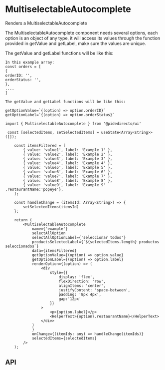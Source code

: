 

<Meta of={MultiselectableAutocompleteStories} />

# MultiselectableAutocomplete

Renders a MultiselectableAutocomplete

<Canvas of={MultiselectableAutocompleteStories.Controlled} />

The MultiselectableAutocomplete component needs several options, each option is an object of any type, it will access its values through the function provided in getValue and getLabel, make sure the values are unique.

The getValue and getLabel functions will be like this:
```
In this example array:
const orders = [
{
orderID: '',
orderStatus: '',
},
....
]

The getValue and getLabel functions will be like this:

getOptionValue=`{(option) => option.orderID}` getOptionLabel=`{(option) => option.orderStatus}`
```

```tsx
import { MultiselectableAutocomplete } from '@pidedirecto/ui'

 const [selectedItems, setSelectedItems] = useState<Array<string>>([]);

    const itemsFiltered = [
        { value: 'value1', label: 'Example 1' },
        { value: 'value2', label: 'Example 2' },
        { value: 'value3', label: 'Example 3' },
        { value: 'value4', label: 'Example 4' },
        { value: 'value5', label: 'Example 5' },
        { value: 'value6', label: 'Example 6' },
        { value: 'value7', label: 'Example 7' },
        { value: 'value8', label: 'Example 8' },
        { value: 'value9', label: 'Example 9' ,restaurantName:'popeye'},
    ];

    const handleChange = (itemsId: Array<string>) => {
        setSelectedItems(itemsId)
    };

    return (
        <MultiselectableAutocomplete
            name={'example'}
            selectAllOption
            selectAllOptionLabel={'seleccionar todos'}
            productsSelectedLabel={`${selectedItems.length} productos seleccionados`}
            data={itemsFiltered}
            getOptionValue={(option) => option.value}
            getOptionLabel={(option) => option.label}
            renderOption={(option) => (
                <div
                    style={{
                        display: 'flex',
                        flexDirection: 'row',
                        alignItems: 'center',
                        justifyContent: 'space-between',
                        padding: '8px 4px',
                        gap:'12px'
                    }}
                >
                    <p>{option.label}</p>
                    <HelperText>{option?.restaurantName}</HelperText>
                </div>
            )
            }
            onChange={(itemIds: any) => handleChange(itemIds)}
            selectedItems={selectedItems}
        />
    );

```

## API

<ArgTypes of={MultiselectableAutocompleteStories} />
